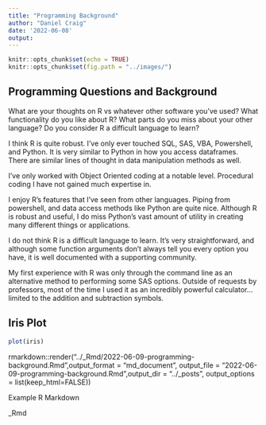 ```yaml
---
title: "Programming Background"
author: "Daniel Craig"
date: '2022-06-08'
output: 
---
```


```r
knitr::opts_chunk$set(echo = TRUE)
knitr::opts_chunk$set(fig.path = "../images/")
```

## Programming Questions and Background

What are your thoughts on R vs whatever other software you've used?  What functionality do you like about R?  What parts do you miss about your other language?  Do you consider R a difficult language to learn? 

I think R is quite robust. I've only ever touched SQL, SAS, VBA, Powershell, and Python. It is very similar to Python in how you access dataframes. There are similar lines of thought in data manipulation methods as well.

I've only worked with Object Oriented coding at a notable level. Procedural coding I have not gained much expertise in.

I enjoy R's features that I've seen from other languages. Piping from powershell, and data access methods like Python are quite nice. Although R is robust and useful, I do miss Python's vast amount of utility in creating many different things or applications.

I do not think R is a difficult language to learn. It's very straightforward, and although some function arguments don't always tell you every option you have, it is well documented with a supporting community.

My first experience with R was only through the command line as an alternative method to performing some SAS options. Outside of requests by professors, most of the time I used it as an incredibly powerful calculator... limited to the addition and subtraction symbols.



## Iris Plot

```r
plot(iris)
```




rmarkdown::render("../_Rmd/2022-06-09-programming-background.Rmd",output_format = "md_document", output_file = "2022-06-09-programming-background.Rmd",output_dir = "../_posts", output_options = list(keep_html=FALSE))

Example R Markdown

_Rmd


